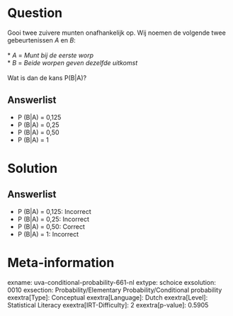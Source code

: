 Question
========

Gooi twee zuivere munten onafhankelijk op. Wij noemen de volgende twee
gebeurtenissen *A* en *B*:\
\
* *A* = *Munt bij de eerste worp*\
* *B* = *Beide worpen geven dezelfde uitkomst*\
\
Wat is dan de kans P(B\|A)?

Answerlist
----------

* P (B|A) = 0,125
* P (B|A) = 0,25
* P (B|A) = 0,50
* P (B|A) = 1

Solution
========

Answerlist
----------

* P (B|A) = 0,125: Incorrect
* P (B|A) = 0,25: Incorrect
* P (B|A) = 0,50: Correct
* P (B|A) = 1: Incorrect

Meta-information
================
exname: uva-conditional-probability-661-nl
extype: schoice
exsolution: 0010
exsection: Probability/Elementary Probability/Conditional probability
exextra[Type]: Conceptual
exextra[Language]: Dutch
exextra[Level]: Statistical Literacy
exextra[IRT-Difficulty]: 2
exextra[p-value]: 0.5905
